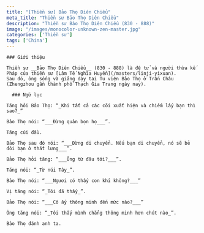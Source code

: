 ```yaml
---
title: "[Thiền sư] Bảo Thọ Diên Chiểu"
meta_title: "Thiền sư Bảo Thọ Diên Chiểu"
description: "Thiền sư Bảo Thọ Diên Chiểu (830 - 888)"
image: "/images/monocolor-unknown-zen-master.jpg"
categories: ['Thiền sư']
tags: ['China']
---
```


<div className="grid xl:grid-cols-8 lg:grid-cols-8 md:grid-cols-2 sm:grid-cols-2 xs:grid-cols-1 gap-8 bg-body dark:bg-darkmode-body">

  <div className="lg:col-span-3 md:col-span-1">

    ### Giới thiệu

    Thiền sư __Bảo Thọ Diên Chiểu__ (830 - 888) là đệ tử và người thừa kế Pháp của thiền sư [Lâm Tế Nghĩa Huyền](/masters/linji-yixuan).
    Sau đó, ông sống và giảng dạy tại Tu viện Bảo Thọ ở Trấn Châu (Zhengzhou gần thành phố Thạch Gia Trang ngày nay).

  </div>

  <div className="lg:col-span-5 md:col-span-1">

      ### Ngữ lục

    Tăng hỏi Bảo Thọ: “_Khi tất cả các cõi xuất hiện và chiếm lấy bạn thì sao?_”

    Bảo Thọ nói: “___Đừng quản bọn họ___”.

    Tăng cúi đầu.

    Bảo Thọ sau đó nói: “___Đừng di chuyển. Nếu bạn di chuyển, nó sẽ bẻ đôi bạn ở thắt lưng___”.

    Bảo Thọ hỏi tăng: “___Ông từ đâu tới?___”.

    Tăng nói: “_Từ núi Tây_”.

    Bảo Thọ nói: “___Ngươi có thấy con khỉ không?___”

    Vị tăng nói: “_Tôi đã thấy_”.

    Bảo Thọ nói: “___Cô ấy thông minh đến mức nào?___”

    Ông tăng nói: “_Tôi thấy mình chẳng thông minh hơn chút nào_”.

    Bảo Thọ đánh anh ta.



  </div>

</div>
